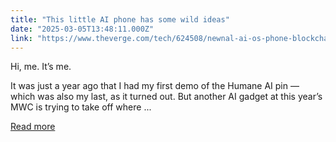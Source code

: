 ```yaml
---
title: "This little AI phone has some wild ideas"
date: "2025-03-05T13:48:11.000Z"
link: "https://www.theverge.com/tech/624508/newnal-ai-os-phone-blockchain-mwc-2025"
---
```


Hi, me. It’s me.

It was just a year ago that I had my first demo of the Humane AI pin — which was also my last, as it turned out. But another AI gadget at this year’s MWC is trying to take off where ...

[Read more](https://www.theverge.com/tech/624508/newnal-ai-os-phone-blockchain-mwc-2025)

